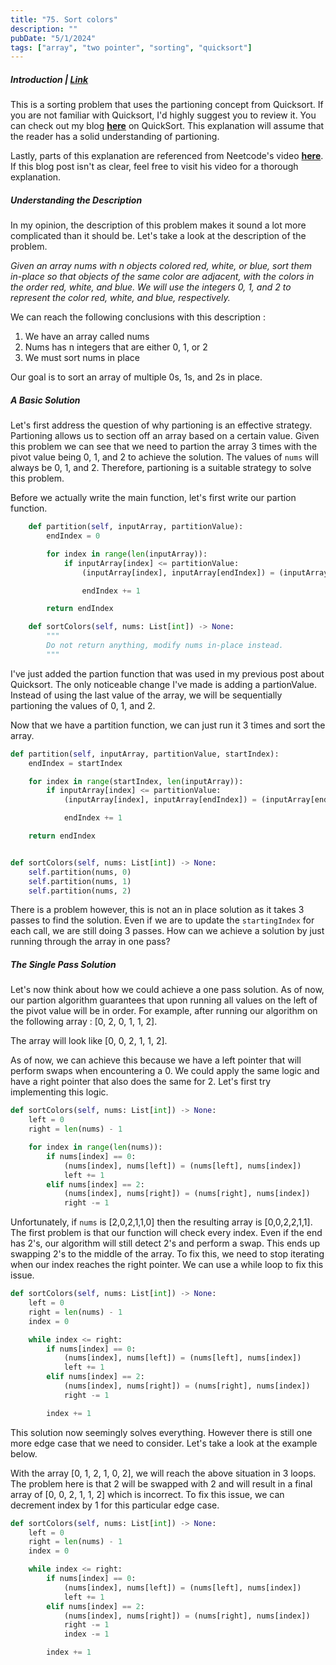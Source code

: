```yaml
---
title: "75. Sort colors"
description: ""
pubDate: "5/1/2024"
tags: ["array", "two pointer", "sorting", "quicksort"]
---
```



##### Introduction | [Link](https://leetcode.com/problems/sort-colors/description/)

This is a sorting problem that uses the partioning concept from Quicksort. If you are not familiar with Quicksort, I'd highly suggest you to review it. You can check out my blog [**here**](https://personal-website-lovat-delta.vercel.app/blog/quicksort/) on QuickSort. This explanation will assume that the reader has a solid understanding of partioning.

Lastly, parts of this explanation are referenced from Neetcode's video [**here**](https://www.youtube.com/watch?v=4xbWSRZHqac&t=735s). If this blog post isn't as clear, feel free to visit his video for a thorough explanation.

##### Understanding the Description

In my opinion, the description of this problem makes it sound a lot more complicated than it should be. Let's take a look at the description of the problem.

_Given an array nums with n objects colored red, white, or blue, sort them in-place so that objects of the same color are adjacent, with the colors in the order red, white, and blue. We will use the integers 0, 1, and 2 to represent the color red, white, and blue, respectively._

We can reach the following conclusions with this description :

1. We have an array called nums
2. Nums has n integers that are either 0, 1, or 2
3. We must sort nums in place

Our goal is to sort an array of multiple 0s, 1s, and 2s in place.

##### A Basic Solution

Let's first address the question of why partioning is an effective strategy. Partioning allows us to section off an array based on a certain value. Given this problem we can see that we need to partion the array 3 times with the pivot value being 0, 1, and 2 to achieve the solution. The values of `nums` will always be 0, 1, and 2. Therefore, partioning is a suitable strategy to solve this problem.

Before we actually write the main function, let's first write our partion function.

```python
    def partition(self, inputArray, partitionValue):
        endIndex = 0

        for index in range(len(inputArray)):
            if inputArray[index] <= partitionValue:
                (inputArray[index], inputArray[endIndex]) = (inputArray[endIndex], inputArray[index])

                endIndex += 1

        return endIndex

    def sortColors(self, nums: List[int]) -> None:
        """
        Do not return anything, modify nums in-place instead.
        """
```

I've just added the partion function that was used in my previous post about Quicksort. The only noticeable change I've made is adding a partionValue. Instead of using the last value of the array, we will be sequentially partioning the values of 0, 1, and 2.

Now that we have a partition function, we can just run it 3 times and sort the array.

```python
def partition(self, inputArray, partitionValue, startIndex):
    endIndex = startIndex

    for index in range(startIndex, len(inputArray)):
        if inputArray[index] <= partitionValue:
            (inputArray[index], inputArray[endIndex]) = (inputArray[endIndex], inputArray[index])

            endIndex += 1

    return endIndex


def sortColors(self, nums: List[int]) -> None:
    self.partition(nums, 0)
    self.partition(nums, 1)
    self.partition(nums, 2)

```

There is a problem however, this is not an in place solution as it takes 3 passes to find the solution. Even if we are to update the `startingIndex` for each call, we are still doing 3 passes. How can we achieve a solution by just running through the array in one pass?

##### The Single Pass Solution

Let's now think about how we could achieve a one pass solution. As of now, our partion algorithm guarantees that upon running all values on the left of the pivot value will be in order. For example, after running our algorithm on the following array : [0, 2, 0, 1, 1, 2].

The array will look like [0, 0, 2, 1, 1, 2].

As of now, we can achieve this because we have a left pointer that will perform swaps when encountering a 0. We could apply the same logic and have a right pointer that also does the same for 2. Let's first try implementing this logic.

```python
def sortColors(self, nums: List[int]) -> None:
    left = 0
    right = len(nums) - 1

    for index in range(len(nums)):
        if nums[index] == 0:
            (nums[index], nums[left]) = (nums[left], nums[index])
            left += 1
        elif nums[index] == 2:
            (nums[index], nums[right]) = (nums[right], nums[index])
            right -= 1
```

Unfortunately, if `nums` is [2,0,2,1,1,0] then the resulting array is [0,0,2,2,1,1]. The first problem is that our function will check every index. Even if the end has 2's, our algorithm will still detect 2's and perform a swap. This ends up swapping 2's to the middle of the array. To fix this, we need to stop iterating when our index reaches the right pointer. We can use a while loop to fix this issue.

```python
def sortColors(self, nums: List[int]) -> None:
    left = 0
    right = len(nums) - 1
    index = 0

    while index <= right:
        if nums[index] == 0:
            (nums[index], nums[left]) = (nums[left], nums[index])
            left += 1
        elif nums[index] == 2:
            (nums[index], nums[right]) = (nums[right], nums[index])
            right -= 1

        index += 1
```

This solution now seemingly solves everything. However there is still one more edge case that we need to consider. Let's take a look at the example below.

<Figure src="/75-sortcolors/counterexample-1.PNG"></Figure>

With the array [0, 1, 2, 1, 0, 2], we will reach the above situation in 3 loops. The problem here is that 2 will be swapped with 2 and will result in a final array of [0, 0, 2, 1, 1, 2] which is incorrect. To fix this issue, we can decrement index by 1 for this particular edge case.

```python
def sortColors(self, nums: List[int]) -> None:
    left = 0
    right = len(nums) - 1
    index = 0

    while index <= right:
        if nums[index] == 0:
            (nums[index], nums[left]) = (nums[left], nums[index])
            left += 1
        elif nums[index] == 2:
            (nums[index], nums[right]) = (nums[right], nums[index])
            right -= 1
            index -= 1

        index += 1
```
